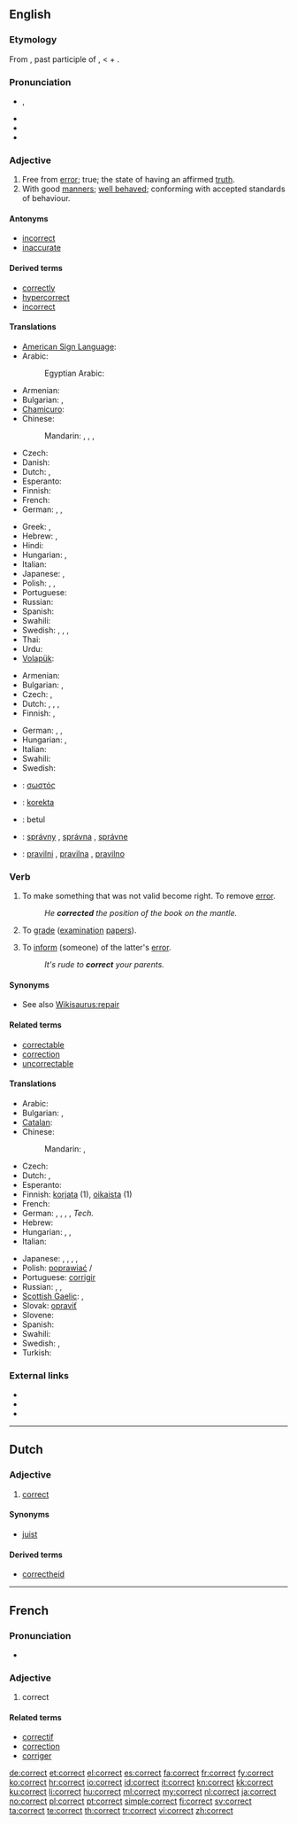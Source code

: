 ==English==

===Etymology===
From {{etyl|la}} {{term|lang=la|correctus||improved, amended, correct}}, past participle of {{term|lang=la|corrigere}}, {{term|lang=la|conrigere||to make straight, make right, make better, improve, correct}} < {{term|lang=la|com-||together}} + {{term|lang=la|regere||to make straight, rule}}.

===Pronunciation===
* {{IPA|/kəˈɹɛkt/}}, {{SAMPA|/k@"rEkt/}}
* {{audio|en-us-correct.ogg|Audio (US)}}
* {{rhymes|ɛkt}}
* {{hyphenation|cor|rect}}

===Adjective===
{{en-adj}}

# Free from [[error]]; true; the state of having an affirmed [[truth]].
# With good [[manners]]; [[well behaved]]; conforming with accepted standards of behaviour.

====Antonyms====
* [[incorrect]]
* [[inaccurate]]

====Derived terms====
* [[correctly]]
* [[hypercorrect]]
* [[incorrect]]

====Translations====
{{trans-top|free from error}}
* [[American Sign Language]]: {{tø|ase|1@RadialHand-FingerForwardAcross-1@CenterChesthigh-FingerForwardAcross}}
* Arabic: {{t|ar|صحيح|m|tr=SaHiiH}}
*: Egyptian Arabic: {{t|ar|صح|m|tr=SaH}}
* Armenian: {{t-|hy|ճիշտ|tr=č̣išt}}
* Bulgarian: {{t+|bg|верен}},  {{t|bg|правилен}}
* [[Chamicuro]]: {{tø|ccc|nanatolo}}
* Chinese:
*: Mandarin: {{t-|cmn|正確|sc=Hani}},  {{t-|cmn|正确|tr=zhèngquè|sc=Hani}},  {{t-|cmn|對|sc=Hani}},  {{t-|cmn|对|tr=duì|sc=Hani}}
* Czech: {{t-|cs|správný|m}}
* Danish: {{t+|da|korrekt}}
* Dutch: {{t+|nl|correct}}, {{t+|nl|juist}}
* Esperanto: {{t-|eo|korekta|xs=Esperanto}}
* Finnish: {{t+|fi|oikea}}
* French: {{t+|fr|correct}}
* German: {{t+|de|korrekt}}, {{t+|de|richtig}}, {{t+|de|einwandfrei}}
{{trans-mid}}
* Greek: {{t+|el|σωστός}},  {{t+|el|ορθός}}
* Hebrew: {{t+|he|נכון|m|tr=nakhon}},  {{t|he|נכונה|f|tr=nekhona}}
* Hindi: {{t|hi|सही|tr=sahī|sc=Deva}}
* Hungarian: {{t+|hu|hibátlan}}, {{t+|hu|helyes}}
* Italian: {{t-|it|corretto|m}}
* Japanese: {{t|ja|正しい|tr=tadashii}},  {{t+|ja|正解|tr=せいかい, seikai}}
* Polish: {{t+|pl|prawidłowy|m}},  {{t+|pl|właściwy|m}},  {{t+|pl|poprawny|m}}
* Portuguese: {{t+|pt|correto}}
* Russian: {{t+|ru|правильный|m|tr=právil'nyj}}
* Spanish: {{t+|es|correcto}}
* Swahili: {{t+|sw|timamu|xs=Swahili}}
* Swedish: {{t|sv|korrekt}}, {{t|sv|riktig}}, {{t|sv|rätt}}, {{t|sv|felfri}}
* Thai: {{t|th|ถูก|tr=thùùk|sc=Thai}}
* Urdu: {{t|ur|صحیح|tr=sahī|sc=ur-Arab}}
* [[Volapük]]: {{t|vo|verätik}}
{{trans-bottom}}

{{trans-top|with good manners}}
* Armenian: {{t|hy|կոռեկտ|tr=koṙekt}}
* Bulgarian: {{t|bg|възпитан}},  {{t+|bg|коректен}}
* Czech: {{t-|cs|slušný|m}}, {{t-|cs|korektní}}
* Dutch: {{t+|nl|correct}}, {{t|nl|welgemanierd}}, {{t|nl|welopgevoed}}, {{t|nl|goedgemanierd}}
* Finnish: {{t-|fi|korrekti}}, {{t+|fi|asiallinen}}
{{trans-mid}}
* German: {{t+|de|einwandfrei}}, {{t+|de|ordnungsgemäß}}, {{t+|de|zutreffend}}
* Hungarian: {{t|hu|illő}}, {{t+|hu|korrekt}}
* Italian: {{t-|it|corretto}}
* Swahili: {{t+|sw|timamu|xs=Swahili}}
* Swedish: {{t|sv|korrekt}}
{{trans-bottom}}

{{checktrans-top}}
* {{ttbc|el}}: [[σωστός]] {{m}}
* {{ttbc|io}}: [[korekta]]
{{trans-mid}}
* {{ttbc|ms}}: betul
* {{ttbc|sk}}: [[správny]] {{m}}, [[správna]] {{f}}, [[správne]] {{n}}
* {{ttbc|sl}}: [[pravilni]] {{m}}, [[pravilna]] {{f}}, [[pravilno]] {{n}}
{{trans-bottom}}

===Verb===
{{en-verb}}

# {{transitive}} To make something that was not valid become right.  To remove [[error]].
#: ''He '''corrected''' the position of the book on the mantle.''
# {{by extension|transitive}} To [[grade]] ([[examination]] [[papers]]).
# {{transitive}} To [[inform]] (someone) of the latter's [[error]].
#: ''It's rude to '''correct''' your parents.''

====Synonyms====
* See also [[Wikisaurus:repair]]

====Related terms====
* [[correctable]]
* [[correction]]
* [[uncorrectable]]

====Translations====
{{trans-top|To make something that was not valid become right}}
* Arabic: {{t-|ar|صحح|tr=SaHHaHa}}
* Bulgarian: {{t|bg|поправям}},  {{t|bg|коригирам}}
* [[Catalan]]: {{t|ca|corregir}}
* Chinese:
*: Mandarin: {{t-|cmn|修正|tr=xiūzhèng|sc=Hani}},  {{t-|cmn|改正|tr=gǎizhèng|sc=Hani}}
* Czech: {{t-|cs|opravit}}
* Dutch: {{t+|nl|corrigeren}}, {{t+|nl|verbeteren}}
* Esperanto: {{t-|eo|korekti|xs=Esperanto}}
* Finnish: [[korjata]] (1), [[oikaista]] (1)
* French: {{t+|fr|corriger}}
* German: {{t+|de|ausbessern}}, {{t+|de|korrigieren}}, {{t+|de|richtigstellen}}, {{t+|de|berichtigen}}, {{t+|de|nachregeln}} ''Tech.''
* Hebrew: {{t|he|לתקן|tr=letaqen}}
* Hungarian: {{t+|hu|kijavít}},  {{t+|hu|helyesbít}},  {{t|hu|korrigál}}
* Italian: {{t+|it|correggere}}
{{trans-mid}}
* Japanese: {{t|ja|正す|tr=tadasu}},  {{t|ja|直す|tr=naosu}},  {{t-|ja|修正する|tr=shūsei-suru}},  {{t|ja|改正する|tr=kaisei-suru}}, {{t|ja|訂正する|tr=teisei-suru}}
* Polish: [[poprawiać]] / {{t|pl|poprawić}}
* Portuguese: [[corrigir]]
* Russian: {{t+|ru|исправлять|tr=ispravlját'}} {{impf}},  {{t+|ru|исправить|tr=isprávit'}} {{pf.}},  {{t|ru|корректировать|tr=korrektírovat'}}
* [[Scottish Gaelic]]: {{t-|gd|cuir ceart|xs=Scottish Gaelic}},  {{qualifier|e.g. teacher}} {{t-|gd|comharraich|xs=Scottish Gaelic}}
* Slovak: [[opraviť]]
* Slovene: {{t-|sl|popraviti}}
* Spanish: {{t+|es|corregir}}
* Swahili: {{t+|sw|timamu|xs=Swahili}}
* Swedish: {{t|sv|rätta}}, {{t|sv|korrigera}}
* Turkish: {{t|tr|düzeltmek}}
{{trans-bottom}}

===External links===
* {{R:Webster 1913}}
* {{R:Century 1911}}
* {{R:OneLook}}

----

==Dutch==

===Adjective===
{{nl-adj|-|-}}

# [[#English|correct]]

====Synonyms====
* [[juist]]

====Derived terms====
* [[correctheid]]

----

==French==

===Pronunciation===
* {{IPA|/kɔʁɛkt/|lang=fr}}

===Adjective===
{{fr-adj}}

# correct

====Related terms====
* [[correctif]]
* [[correction]]
* [[corriger]]

[[de:correct]]
[[et:correct]]
[[el:correct]]
[[es:correct]]
[[fa:correct]]
[[fr:correct]]
[[fy:correct]]
[[ko:correct]]
[[hr:correct]]
[[io:correct]]
[[id:correct]]
[[it:correct]]
[[kn:correct]]
[[kk:correct]]
[[ku:correct]]
[[li:correct]]
[[hu:correct]]
[[ml:correct]]
[[my:correct]]
[[nl:correct]]
[[ja:correct]]
[[no:correct]]
[[pl:correct]]
[[pt:correct]]
[[simple:correct]]
[[fi:correct]]
[[sv:correct]]
[[ta:correct]]
[[te:correct]]
[[th:correct]]
[[tr:correct]]
[[vi:correct]]
[[zh:correct]]